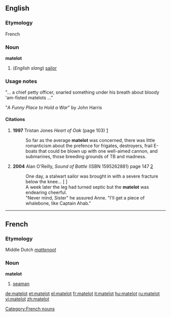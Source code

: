 ==English==

===Etymology===
French

===Noun===
'''matelot'''

# {{rfv-sense}} (''English slang'') [[sailor]]

===Usage notes===
"... a chief petty officer, snarled something under his breath about bloody 'am-fisted matelots ..."

"''A Funny Place to Hold a War''" by John Harris

====Citations====
#'''1997''' Tristan Jones ''Heart of Oak'' (page 103) [http://books.google.com/books?vid=ISBN1574090194&id=v_KgYDwH9lsC&pg=PA103&lpg=PA103&dq=matelot+ship&sig=QDHI9me2dRfGRDYt2XzON6viuZQ]
#:So far as the average '''matelot''' was concerned, there was little romanticism about the prefence for frigates, destroyers, frail E-boats that could be blown up with one well-aimed cannon, and submarines, those breeding grounds of TB and madness.
#'''2004''' Alan O'Reilly, ''Sound of Battle'' (ISBN 1595262881) page 147 [http://books.google.com/books?vid=ISBN1595262881&id=Ay-iHQZ2WhYC&pg=PA147&lpg=PA147&ots=R6gmjSkYEd&dq=%22the+leg+had+turned+septic+but+the+matelot+was+endearingly+cheerful%22&sig=3XHH4iipBoTF6vJJPDgM-3u293U]
#:One day, a stalwart sailor was brought in with a severe fracture below the knee... [ ]
#:A week later the leg had turned septic but the '''matelot''' was endearing cheerful.
#:"Never mind, Sister" he assured Anne. "I'll get a piece of whalebone, like Captain Ahab."


----

==French==

===Etymology===
Middle Dutch ''[[mattenoot]]''

===Noun===
'''matelot''' {{m}}

# [[seaman]]

[[Category:French nouns]]

[[de:matelot]]
[[et:matelot]]
[[el:matelot]]
[[fr:matelot]]
[[it:matelot]]
[[hu:matelot]]
[[ru:matelot]]
[[vi:matelot]]
[[zh:matelot]]